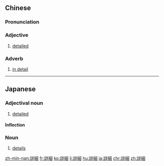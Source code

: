 {{also|详细}}
==Chinese==
{{zh-forms|s=详细}}

===Pronunciation===
{{zh-pron
|m=xiángxì
|c=coeng4 sai3
|h=pfs=siòng-se
|mn=qz,tw,xm:siông-sè/zz:siâng-sè/twv:siông-sòe
|cat=a,adv
}}

===Adjective===
{{zh-adj}}

# [[detailed]]

===Adverb===
{{zh-adv}}

# [[in detail]]

{{zh-cat|Elementary}}

----

==Japanese==
{{ja-kanjitab|しょう|さい|yomi=on}}

===Adjectival noun===
{{ja-adj|infl=na|しょうさい|hhira=しやうさい}}

# [[detailed]]

====Inflection====
{{ja-na|しょうさい}}

===Noun===
{{ja-noun|しょうさい|hhira=しやうさい}}

# [[details]]

[[zh-min-nan:詳細]]
[[fr:詳細]]
[[ko:詳細]]
[[li:詳細]]
[[hu:詳細]]
[[ja:詳細]]
[[chr:詳細]]
[[zh:詳細]]